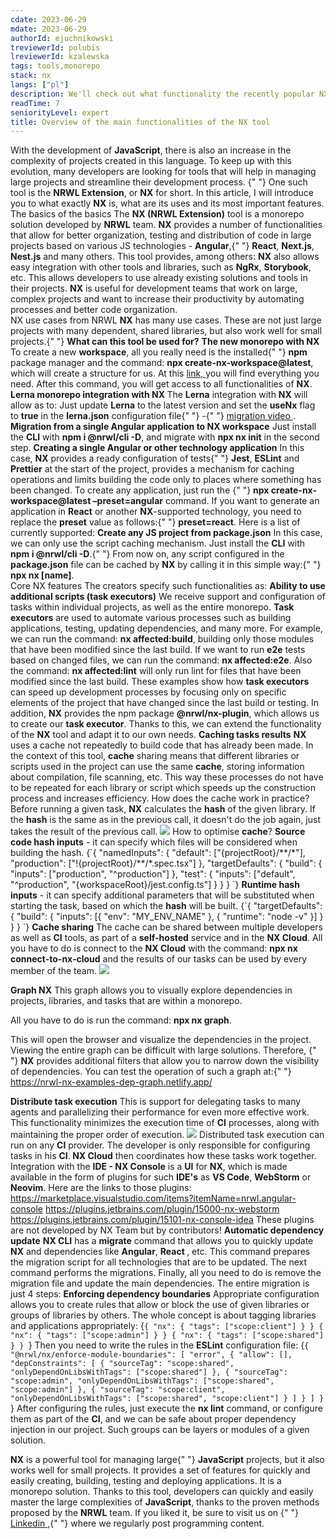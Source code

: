 ```yaml
---
cdate: 2023-06-29
mdate: 2023-06-29
authorId: ejuchnikowski
treviewerId: polubis
lreviewerId: kzalewska
tags: tools,monorepo
stack: nx
langs: ["pl"]
description: We'll check out what functionality the recently popular NX tool from the NRWL team offers.
readTime: 7
seniorityLevel: expert
title: Overview of the main functionalities of the NX tool
---
```


<Prelude >
  <M>
With the development of <B>JavaScript</B>, there is also an increase in the complexity of projects created in this language. To keep up with this evolution, many developers are looking for tools that will help in managing large projects and streamline their development process.
</M>
  <M>
    {" "}
One such tool is the <B>NRWL Extension</B>, or <B>NX</B> for short. In this article, I will introduce you to what exactly <B>NX</B> is, what are its uses and its most important features.
</M>
</Prelude>

<Section>
  <XL>The basics of the basics</XL>
  <M>
    The <B>NX (NRWL Extension)</B> tool is a monorepo solution developed by <B>NRWL</B> team. <B>NX</B> provides a number of functionalities that allow for better organization, testing and distribution of code in large projects based on various JS technologies - <B>Angular</B>,{" "} <B>React</B>, <B>Next.js</B>, <B>Nest.js</B> and many others. 
    </M>
    <M>
    This tool provides, among others:
  </M>
  
  <List items="Automation of development processes (creation of components and boilerplate), Support for creating monolithic and microservice architectures, Support for unit testing tools and e2e (Jest and Cypress), Support for tools for automating building and distribution processes (Bazel and Nx Cloud), Support for code analysis and organization tools (ESLint and Prettier), Support for dependency management tools (npm and yarn)" />
  <M>
     <B>NX</B> also allows easy integration with other tools and
      libraries, such as <B>NgRx</B>, <B>Storybook</B>, etc. 
    This 
      allows developers to use already existing solutions and tools in their projects.
  </M>
  <M>
    <B>NX</B> is useful for development teams that 
    work on 
    large, complex projects and want to increase their 
    productivity by automating processes and better code organization.
  </M>
</Section>

<Section>
  <XL>NX use cases from NRWL</XL>
  <M>
    <B>NX</B> has many use cases. These are not just large projects with many dependent, shared libraries, but also work well for small projects.{" "}
  </M>
  <M>
    <B>What can this tool be used for?</B>
  </M>
  <List items="Creating a monorepo NX, Lerna monorepo integration with NX, Migration from a single Angular application to the NX workspace, Creating a single Angular application or in another technology, Create any JS project from package.json " />
  <M>
    <B>The new monorepo with NX </B>
  </M>
  <M>
    To create a new <B>workspace</B>, all you really need is 
    the installed{" "} 
    <B>npm</B> package manager and the command:  <B> npx create-nx-workspace@latest</B>, which will create a structure for us. At 
    this <A
      outside
      href="https://nx.dev/packages/nx/documents/create-nx-workspace"
    >
    link, 
    </A> you will find everything you need. After this command, you will get access to all functionalities of <B>NX</B>.
  </M>
  <M>
    <B>Lerna monorepo integration with NX </B>
  </M>
  <M>
    The <B>Lerna</B> integration with <B>NX</B> will allow as to:
  </M>
  <List items="Concurrent execution of tasks, Caching of operations, Distribution of tasks, Limitation of code building" />
  <M>
    Just update <B>Lerna</B> to the latest version and set 
    the <B>useNx</B> flag to <B>true</B> in the  <B>lerna.json</B> configuration file{" "}
    -{" "}
     <A href="https://www.youtube.com/watch?v=Edv7ZeI8Bwc" outside> 
    migration video
     </A>
     .
  </M>
  <M>
    <B>Migration from a single Angular application to NX workspace</B>
  </M>
  <M>
    Just install the <B>CLI</B> with <B>npm i @nrwl/cli -D</B>, and
     migrate with <B>npx nx init</B> in the second step.
  </M>
  <M>
    <B>Creating a single Angular or other technology application</B>
  </M>
  <M>
    In this case, <B>NX</B> provides a ready configuration of tests{" "} <B>Jest</B>, <B>ESLint</B> and <B>Prettier</B> at the start of the project, provides a mechanism for caching 
    operations and limits building the code only to places 
    where something has been changed.
  </M>
  <M>
    To create any application, just run the {" "}
    <B> npx create-nx-workspace@latest –preset=angular</B> command. If 
    you want to 
    generate an application in <B>React</B> or another <B>NX</B>-supported technology, you need to replace the <B>preset</B> value as follows:{" "}
    <B>preset=react</B>.
  </M>
  <M>Here is a list of currently supported: </M>
  <List items="TypeScript,Web-components,Angular,React,React-native,Next, Nest,Express" />
  <M>
    <B>Create any JS project from package.json</B>
  </M>
  <M>  
    In this case, we can only use the script caching mechanism. Just install the <B>CLI</B> with <B>npm i @nrwl/cli -D</B>.{" "}
  </M>
  <M>
    From now on, any script configured in the <B>package.json</B> file can be cached by <B>NX</B> by calling it in this simple way:{" "}
    <B>npx nx [name]</B>.
  </M>
</Section>

<Section>
<XL>Core NX features</XL>
<M>The creators specify such functionalities as:</M>
<List items="The ability to use additional scripts (task executors), Caching tasks results, Cache sharing, NX graph, Resource sharing during tasks (distribute task execution), Automatic update of dependencies, Enforcement of dependency boundaries " />
<M><B>Ability to use additional scripts (task executors)</B></M>
<M>We receive support and configuration of tasks within individual projects, as well as the entire monorepo. <B>Task executors</B> are used to automate various processes such as building applications, testing, updating dependencies, and many more.
</M>
<M>For example, we can run the command:  <B>nx affected:build</B>, building only those modules that have been modified since the last build.</M>
<M>If we want to run <B>e2e</B> tests based on changed files, we can run the command: <B>nx affected:e2e</B>.</M>
<M>Also the command: <B>nx affected:lint</B> will only run lint for files that have been modified since the last build.</M>
<M>These examples show how <B>task executors</B> can speed up development processes by focusing only on specific elements of the project that have changed since the last build or testing.</M>
<M>In addition, <B>NX</B> provides the npm package <B>@nrwl/nx-plugin</B>, which allows us to create our <B>task executor</B>. Thanks to this, we can extend the functionality of the <B>NX</B> tool and adapt it to our own needs.</M>
<M><B>Caching tasks results</B></M>
<M><B>NX</B> uses a cache not repeatedly to build code that has already been made. In the context of this tool, <B>cache</B> sharing means that different libraries or scripts used in the project can use the same <B>cache</B>, storing information about compilation, file scanning, etc. This way these processes do not have to be repeated for each library or script which speeds up the construction process and increases efficiency.</M>
<M>How does the cache work in practice? Before running a given task, <B>NX</B> calculates the <B>hash</B> of the given library. If the <B>hash</B> is the same as in the previous call, it doesn't do the job again, just takes the result of the previous call.</M>
<Img border src="https://nx.dev/documentation/shared/images/caching/nx-hashing.svg" />
<M>How to optimise <B>cache</B>?</M>
<M><B>Source code hash inputs</B> - it can specify which files will be considered when building the hash.</M>
<Snippet>
{`{
  "namedInputs": {
    "default": ["{projectRoot}/**/*"],
    "production": ["!{projectRoot}/**/*.spec.tsx"]
  },
  "targetDefaults": {
    "build": {
      "inputs": ["production", "^production"]
    },
    "test": {
      "inputs": ["default", "^production", "{workspaceRoot}/jest.config.ts"]
    }
  }
}
`}</Snippet>
<M><B>Runtime hash inputs</B> - it can specify additional parameters that will be substituted when starting the task, based on which the <B>hash</B> will be built.</M>
<Snippet>
{`{
  "targetDefaults": {
    "build": {
      "inputs": [{ "env": "MY_ENV_NAME" }, { "runtime": "node -v" }]
    }
  }
}
`}</Snippet>
<M><B>Cache sharing</B></M>
<M>The cache can be shared between multiple developers as well as <B>CI</B> tools, as part of a <B>self-hosted</B> service and in the <B>NX Cloud</B>.
</M>
<M>All you have to do is connect to the <B>NX Cloud</B> with the command: <B>npx nx connect-to-nx-cloud</B> and the results of our tasks can be used by every member of the team.
</M>
<Img border src="https://nx.dev/documentation/shared/images/dte/distributed-caching.svg" />

<M><B>Graph NX</B></M>
<M>This graph allows you to visually explore dependencies in projects, libraries, and tasks that are within a monorepo.

All you have to do is run the command: <B>npx nx graph</B>.
</M>

<M>
  This will open the browser and visualize the dependencies in the project. Viewing the entire graph can be difficult with large solutions. Therefore, {" "}
  <B>NX</B> provides additional filters that allow you to narrow down the visibility of dependencies. You can test the operation of such a graph at:{" "}
  <A href="https://nrwl-nx-examples-dep-graph.netlify.app/" outside>
    https://nrwl-nx-examples-dep-graph.netlify.app/
  </A>
</M>

<M><B>Distribute task execution</B></M>
<M>This is support for delegating tasks to many agents and parallelizing their performance for even more effective work. This functionality minimizes the execution time of <B>CI</B> processes, along with maintaining the proper order of execution.</M>
<Img src="https://nx.dev/documentation/shared/images/dte/binning.svg" border />
<M>Distributed task execution can run on any <B>CI</B> provider. The developer is only responsible for configuring tasks in his <B>CI</B>.<B> NX Cloud</B> then coordinates how these tasks work together.</M>
<M>Integration with the <B>IDE - NX Console</B> is a <B>UI</B> for <B>NX</B>, which is made available in the form of plugins for such <B>IDE's</B> as <B>VS Code</B>, <B>WebStorm</B> or <B>Neovim</B>.
</M>
<M>Here are the links to those plugins: </M>
<Hint hasBg><A outside href="https://marketplace.visualstudio.com/items?itemName=nrwl.angular-console">https://marketplace.visualstudio.com/items?itemName=nrwl.angular-console</A></Hint>
<Hint hasBg><A outside href="https://plugins.jetbrains.com/plugin/15000-nx-webstorm">https://plugins.jetbrains.com/plugin/15000-nx-webstorm</A></Hint>
<Hint hasBg><A outside href="https://plugins.jetbrains.com/plugin/15101-nx-console-idea">https://plugins.jetbrains.com/plugin/15101-nx-console-idea</A></Hint>
<M>These plugins are not developed by NX Team but by contributors!</M>
<M><B>Automatic dependency update</B></M>
<M><B>NX CLI</B> has a <B>migrate</B> command that allows you to quickly update <B>NX</B> and dependencies like <B>Angular</B>, <B>React </B>, etc.</M>
<M>This command prepares the migration script for all technologies that are to be updated. The next command performs the migrations. Finally, all you need to do is remove the migration file and update the main dependencies.</M>
<M>The entire migration is just 4 steps:</M>
<List items="Command: nx migrate latest, Command: nx migrate –run-migrations, Deleting the migrations.json file, Command: npm install" />
<M><B>Enforcing dependency boundaries</B></M>
<M>Appropriate configuration allows you to create rules that allow or block the use of given libraries or groups of libraries by others.</M>
<M>The whole concept is about tagging libraries and applications appropriately:
</M>
<Snippet>{`{
  "nx": {
    "tags": ["scope:client"]
  }
}
{
  "nx": {
    "tags": ["scope:admin"]
  }
}
{
  "nx": {
    "tags": ["scope:shared"]
  }
}
`}</Snippet>
<M>Then you need to write the rules in the <B>ESLint</B> configuration file:
</M>
<Snippet>{`{
  "@nrwl/nx/enforce-module-boundaries": [
    "error",
    {
      "allow": [],
      "depConstraints": [
        {
          "sourceTag": "scope:shared",
          "onlyDependOnLibsWithTags": ["scope:shared"]
        },
        {
          "sourceTag": "scope:admin",
          "onlyDependOnLibsWithTags": ["scope:shared", "scope:admin"]
        },
        {
          "sourceTag": "scope:client",
          "onlyDependOnLibsWithTags": ["scope:shared", "scope:client"]
        }
      ]
    }
  ]
}
`}</Snippet>
<M>After configuring the rules, just execute the <B>nx lint</B> command, or configure them as part of the <B>CI</B>, and we can be safe about proper dependency injection in our project.</M>
<Hint hasBg>Such groups can be layers or modules of a given solution.</Hint>
</Section>

<Summary>
  <M>
  <B>NX</B> is a powerful tool for managing large{" "}
    <B>JavaScript</B> projects, but it also works well for small projects. It provides a set of features for quickly and easily creating, building, testing and deploying applications. It is a monorepo solution. Thanks to this tool, developers can quickly and easily master the large complexities of <B>JavaScript</B>, thanks to the proven methods proposed by the <B>NRWL</B> team.</M>
 <M>If you liked it, be sure to visit us on {" "}
    <A href="https://www.linkedin.com/in/emil-juchnikowski-25b251bb/" outside>
      Linkedin
    </A>,{" "}
where we regularly post programming content.
  </M>
</Summary>
